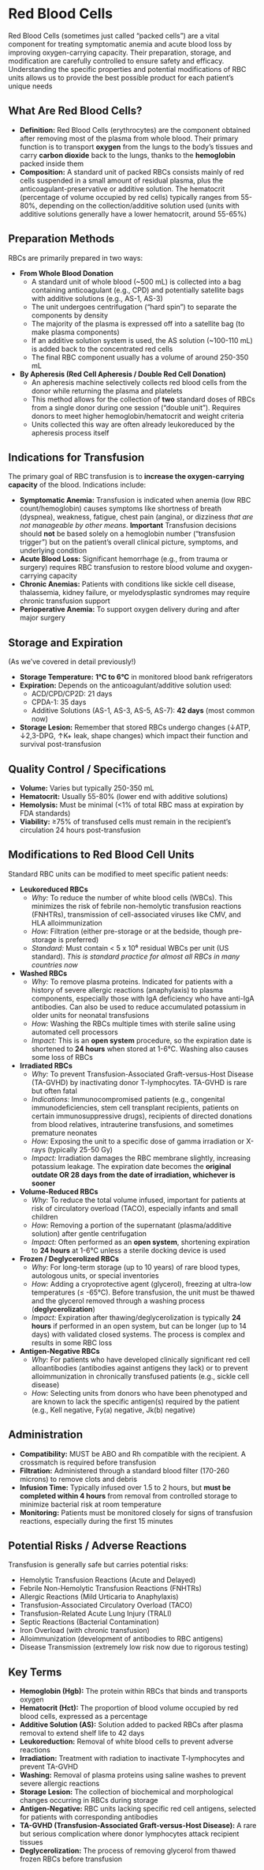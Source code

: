 # Red Blood Cells {-}

Red Blood Cells (sometimes just called "packed cells") are a vital component for treating symptomatic anemia and acute blood loss by improving oxygen-carrying capacity. Their preparation, storage, and modification are carefully controlled to ensure safety and efficacy. Understanding the specific properties and potential modifications of RBC units allows us to provide the best possible product for each patient's unique needs

## **What Are Red Blood Cells?** {-}

*   **Definition:** Red Blood Cells (erythrocytes) are the component obtained after removing most of the plasma from whole blood. Their primary function is to transport **oxygen** from the lungs to the body's tissues and carry **carbon dioxide** back to the lungs, thanks to the **hemoglobin** packed inside them
*   **Composition:** A standard unit of packed RBCs consists mainly of red cells suspended in a small amount of residual plasma, plus the anticoagulant-preservative or additive solution. The hematocrit (percentage of volume occupied by red cells) typically ranges from 55-80%, depending on the collection/additive solution used (units with additive solutions generally have a lower hematocrit, around 55-65%)

## **Preparation Methods** {-}

RBCs are primarily prepared in two ways:

*  **From Whole Blood Donation**
    *   A standard unit of whole blood (~500 mL) is collected into a bag containing anticoagulant (e.g., CPD) and potentially satellite bags with additive solutions (e.g., AS-1, AS-3)
    *   The unit undergoes centrifugation ("hard spin") to separate the components by density
    *   The majority of the plasma is expressed off into a satellite bag (to make plasma components)
    *   If an additive solution system is used, the AS solution (~100-110 mL) is added back to the concentrated red cells
    *   The final RBC component usually has a volume of around 250-350 mL
*  **By Apheresis (Red Cell Apheresis / Double Red Cell Donation)**
    *   An apheresis machine selectively collects red blood cells from the donor while returning the plasma and platelets
    *   This method allows for the collection of **two** standard doses of RBCs from a single donor during one session ("double unit"). Requires donors to meet higher hemoglobin/hematocrit and weight criteria
    *   Units collected this way are often already leukoreduced by the apheresis process itself

## **Indications for Transfusion** {-}

The primary goal of RBC transfusion is to **increase the oxygen-carrying capacity** of the blood. Indications include:

*   **Symptomatic Anemia:** Transfusion is indicated when anemia (low RBC count/hemoglobin) causes symptoms like shortness of breath (dyspnea), weakness, fatigue, chest pain (angina), or dizziness *that are not manageable by other means*. **Important** Transfusion decisions should **not** be based solely on a hemoglobin number ("transfusion trigger") but on the patient's overall clinical picture, symptoms, and underlying condition
*   **Acute Blood Loss:** Significant hemorrhage (e.g., from trauma or surgery) requires RBC transfusion to restore blood volume and oxygen-carrying capacity
*   **Chronic Anemias:** Patients with conditions like sickle cell disease, thalassemia, kidney failure, or myelodysplastic syndromes may require chronic transfusion support
*   **Perioperative Anemia:** To support oxygen delivery during and after major surgery

## **Storage and Expiration** {-}

(As we've covered in detail previously!)

*   **Storage Temperature:** **1°C to 6°C** in monitored blood bank refrigerators
*   **Expiration:** Depends on the anticoagulant/additive solution used:
    *   ACD/CPD/CP2D: 21 days
    *   CPDA-1: 35 days
    *   Additive Solutions (AS-1, AS-3, AS-5, AS-7): **42 days** (most common now)
*   **Storage Lesion:** Remember that stored RBCs undergo changes (↓ATP, ↓2,3-DPG, ↑K+ leak, shape changes) which impact their function and survival post-transfusion

## **Quality Control / Specifications** {-}

*   **Volume:** Varies but typically 250-350 mL
*   **Hematocrit:** Usually 55-80% (lower end with additive solutions)
*   **Hemolysis:** Must be minimal (<1% of total RBC mass at expiration by FDA standards)
*   **Viability:** ≥75% of transfused cells must remain in the recipient's circulation 24 hours post-transfusion

## **Modifications to Red Blood Cell Units** {-}

Standard RBC units can be modified to meet specific patient needs:

*   **Leukoreduced RBCs**
    *   *Why:* To reduce the number of white blood cells (WBCs). This minimizes the risk of febrile non-hemolytic transfusion reactions (FNHTRs), transmission of cell-associated viruses like CMV, and HLA alloimmunization
    *   *How:* Filtration (either pre-storage or at the bedside, though pre-storage is preferred)
    *   *Standard:* Must contain < 5 x 10⁶ residual WBCs per unit (US standard). *This is standard practice for almost all RBCs in many countries now*
*   **Washed RBCs**
    *   *Why:* To remove plasma proteins. Indicated for patients with a history of severe allergic reactions (anaphylaxis) to plasma components, especially those with IgA deficiency who have anti-IgA antibodies. Can also be used to reduce accumulated potassium in older units for neonatal transfusions
    *   *How:* Washing the RBCs multiple times with sterile saline using automated cell processors
    *   *Impact:* This is an **open system** procedure, so the expiration date is shortened to **24 hours** when stored at 1-6°C. Washing also causes some loss of RBCs
*   **Irradiated RBCs**
    *   *Why:* To prevent Transfusion-Associated Graft-versus-Host Disease (TA-GVHD) by inactivating donor T-lymphocytes. TA-GVHD is rare but often fatal
    *   *Indications:* Immunocompromised patients (e.g., congenital immunodeficiencies, stem cell transplant recipients, patients on certain immunosuppressive drugs), recipients of directed donations from blood relatives, intrauterine transfusions, and sometimes premature neonates
    *   *How:* Exposing the unit to a specific dose of gamma irradiation or X-rays (typically 25-50 Gy)
    *   *Impact:* Irradiation damages the RBC membrane slightly, increasing potassium leakage. The expiration date becomes the **original outdate OR 28 days from the date of irradiation, whichever is sooner**
*   **Volume-Reduced RBCs**
    *   *Why:* To reduce the total volume infused, important for patients at risk of circulatory overload (TACO), especially infants and small children
    *   *How:* Removing a portion of the supernatant (plasma/additive solution) after gentle centrifugation
    *   *Impact:* Often performed as an **open system**, shortening expiration to **24 hours** at 1-6°C unless a sterile docking device is used
*   **Frozen / Deglycerolized RBCs**
    *   *Why:* For long-term storage (up to 10 years) of rare blood types, autologous units, or special inventories
    *   *How:* Adding a cryoprotective agent (glycerol), freezing at ultra-low temperatures (≤ -65°C). Before transfusion, the unit must be thawed and the glycerol removed through a washing process (**deglycerolization**)
    *   *Impact:* Expiration after thawing/deglycerolization is typically **24 hours** if performed in an open system, but can be longer (up to 14 days) with validated closed systems. The process is complex and results in some RBC loss
*   **Antigen-Negative RBCs**
    *   *Why:* For patients who have developed clinically significant red cell alloantibodies (antibodies against antigens they lack) or to prevent alloimmunization in chronically transfused patients (e.g., sickle cell disease)
    *   *How:* Selecting units from donors who have been phenotyped and are known to lack the specific antigen(s) required by the patient (e.g., Kell negative, Fy(a) negative, Jk(b) negative)

## **Administration** {-}

*   **Compatibility:** MUST be ABO and Rh compatible with the recipient. A crossmatch is required before transfusion
*   **Filtration:** Administered through a standard blood filter (170-260 microns) to remove clots and debris
*   **Infusion Time:** Typically infused over 1.5 to 2 hours, but **must be completed within 4 hours** from removal from controlled storage to minimize bacterial risk at room temperature
*   **Monitoring:** Patients must be monitored closely for signs of transfusion reactions, especially during the first 15 minutes

## **Potential Risks / Adverse Reactions** {-}

Transfusion is generally safe but carries potential risks:

*   Hemolytic Transfusion Reactions (Acute and Delayed)
*   Febrile Non-Hemolytic Transfusion Reactions (FNHTRs)
*   Allergic Reactions (Mild Urticaria to Anaphylaxis)
*   Transfusion-Associated Circulatory Overload (TACO)
*   Transfusion-Related Acute Lung Injury (TRALI)
*   Septic Reactions (Bacterial Contamination)
*   Iron Overload (with chronic transfusion)
*   Alloimmunization (development of antibodies to RBC antigens)
*   Disease Transmission (extremely low risk now due to rigorous testing)

## **Key Terms** {-}

*   **Hemoglobin (Hgb):** The protein within RBCs that binds and transports oxygen
*   **Hematocrit (Hct):** The proportion of blood volume occupied by red blood cells, expressed as a percentage
*   **Additive Solution (AS):** Solution added to packed RBCs after plasma removal to extend shelf life to 42 days
*   **Leukoreduction:** Removal of white blood cells to prevent adverse reactions
*   **Irradiation:** Treatment with radiation to inactivate T-lymphocytes and prevent TA-GVHD
*   **Washing:** Removal of plasma proteins using saline washes to prevent severe allergic reactions
*   **Storage Lesion:** The collection of biochemical and morphological changes occurring in RBCs during storage
*   **Antigen-Negative:** RBC units lacking specific red cell antigens, selected for patients with corresponding antibodies
*   **TA-GVHD (Transfusion-Associated Graft-versus-Host Disease):** A rare but serious complication where donor lymphocytes attack recipient tissues
*   **Deglycerolization:** The process of removing glycerol from thawed frozen RBCs before transfusion
